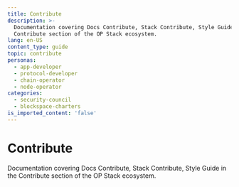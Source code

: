 ```yaml
---
title: Contribute
description: >-
  Documentation covering Docs Contribute, Stack Contribute, Style Guide in the
  Contribute section of the OP Stack ecosystem.
lang: en-US
content_type: guide
topic: contribute
personas:
  - app-developer
  - protocol-developer
  - chain-operator
  - node-operator
categories:
  - security-council
  - blockspace-charters
is_imported_content: 'false'
---
```



# Contribute

Documentation covering Docs Contribute, Stack Contribute, Style Guide in the Contribute section of the OP Stack ecosystem.

<Cards>
  <Card title="Ways to contribute to Optimism Docs" href="/connect/contribute/docs-contribute" />
  <Card title="Contribute to the OP Stack" href="/core-contributors/getting-started/contribute" />
  <Card title="Optimism Docs style guide" href="/connect/contribute/style-guide" />
</Cards>
